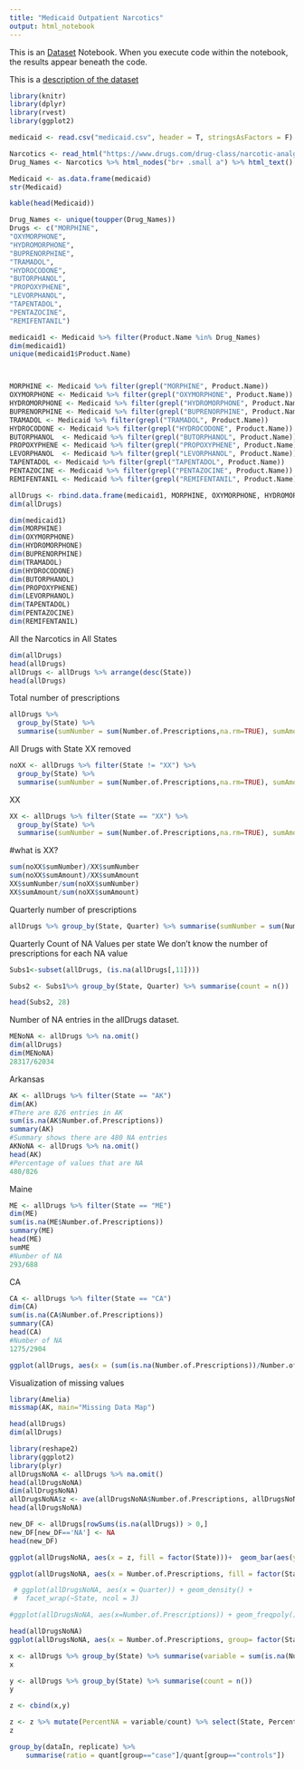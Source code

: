 ```yaml
---
title: "Medicaid Outpatient Narcotics"
output: html_notebook
---
```


This is an [Dataset](https://data.medicaid.gov/State-Drug-Utilization/State-Drug-Utilization-Data-2016/3v6v-qk5s) Notebook. When you execute code within the notebook, the results appear beneath the code. 

This is a [description of the dataset](file:///C:/Users/Chris%20Iyer/Downloads/Drug_Utilization_Data_Descriptions.pdf)

```r
library(knitr)
library(dplyr)
library(rvest)
library(ggplot2)
```

```r
medicaid <- read.csv("medicaid.csv", header = T, stringsAsFactors = F)
```





```r
Narcotics <- read_html("https://www.drugs.com/drug-class/narcotic-analgesics.html")
Drug_Names <- Narcotics %>% html_nodes("br+ .small a") %>% html_text()

```


```r
Medicaid <- as.data.frame(medicaid)
str(Medicaid)

kable(head(Medicaid))

```

```r

Drug_Names <- unique(toupper(Drug_Names))
Drugs <- c("MORPHINE",
"OXYMORPHONE", 
"HYDROMORPHONE", 
"BUPRENORPHINE", 
"TRAMADOL", 
"HYDROCODONE", 
"BUTORPHANOL",  
"PROPOXYPHENE", 
"LEVORPHANOL",
"TAPENTADOL",
"PENTAZOCINE",  
"REMIFENTANIL")

medicaid1 <- Medicaid %>% filter(Product.Name %in% Drug_Names)
dim(medicaid1)
unique(medicaid1$Product.Name)




```

```r
MORPHINE <- Medicaid %>% filter(grepl("MORPHINE", Product.Name))
OXYMORPHONE <- Medicaid %>% filter(grepl("OXYMORPHONE", Product.Name))
HYDROMORPHONE <- Medicaid %>% filter(grepl("HYDROMORPHONE", Product.Name))
BUPRENORPHINE <- Medicaid %>% filter(grepl("BUPRENORPHINE", Product.Name))
TRAMADOL <- Medicaid %>% filter(grepl("TRAMADOL", Product.Name))
HYDROCODONE <- Medicaid %>% filter(grepl("HYDROCODONE", Product.Name))
BUTORPHANOL  <- Medicaid %>% filter(grepl("BUTORPHANOL", Product.Name))
PROPOXYPHENE <- Medicaid %>% filter(grepl("PROPOXYPHENE", Product.Name))
LEVORPHANOL  <- Medicaid %>% filter(grepl("LEVORPHANOL", Product.Name)) 
TAPENTADOL <- Medicaid %>% filter(grepl("TAPENTADOL", Product.Name))
PENTAZOCINE <- Medicaid %>% filter(grepl("PENTAZOCINE", Product.Name))
REMIFENTANIL <- Medicaid %>% filter(grepl("REMIFENTANIL", Product.Name))
``` 

```r
allDrugs <- rbind.data.frame(medicaid1, MORPHINE, OXYMORPHONE, HYDROMORPHONE, BUPRENORPHINE, TRAMADOL, HYDROCODONE, BUTORPHANOL, PROPOXYPHENE, LEVORPHANOL, TAPENTADOL, PENTAZOCINE, REMIFENTANIL )
dim(allDrugs)
```

```r
dim(medicaid1)
dim(MORPHINE)
dim(OXYMORPHONE)
dim(HYDROMORPHONE)
dim(BUPRENORPHINE)
dim(TRAMADOL)
dim(HYDROCODONE)
dim(BUTORPHANOL)
dim(PROPOXYPHENE)
dim(LEVORPHANOL)
dim(TAPENTADOL)
dim(PENTAZOCINE)
dim(REMIFENTANIL)
```

All the Narcotics in All States

```r
dim(allDrugs)
head(allDrugs)
allDrugs <- allDrugs %>% arrange(desc(State))
head(allDrugs)

```
Total number of prescriptions

```r
allDrugs %>% 
  group_by(State) %>% 
  summarise(sumNumber = sum(Number.of.Prescriptions,na.rm=TRUE), sumAmount = sum(Medicaid.Amount.Reimbursed,na.rm=TRUE))
```

All Drugs with State XX removed

```r
noXX <- allDrugs %>% filter(State != "XX") %>% 
  group_by(State) %>% 
  summarise(sumNumber = sum(Number.of.Prescriptions,na.rm=TRUE), sumAmount = sum(Medicaid.Amount.Reimbursed,na.rm=TRUE))

```

XX

```r
XX <- allDrugs %>% filter(State == "XX") %>% 
  group_by(State) %>% 
  summarise(sumNumber = sum(Number.of.Prescriptions,na.rm=TRUE), sumAmount = sum(Medicaid.Amount.Reimbursed,na.rm=TRUE))
```


#what is XX?

```r
sum(noXX$sumNumber)/XX$sumNumber
sum(noXX$sumAmount)/XX$sumAmount
XX$sumNumber/sum(noXX$sumNumber)
XX$sumAmount/sum(noXX$sumAmount)
```

Quarterly number of prescriptions

```r
allDrugs %>% group_by(State, Quarter) %>% summarise(sumNumber = sum(Number.of.Prescriptions,na.rm=TRUE))
```

Quarterly Count of NA Values per state
We don't know the number of prescriptions for each NA value

```r
Subs1<-subset(allDrugs, (is.na(allDrugs[,11]))) 

Subs2 <- Subs1%>% group_by(State, Quarter) %>% summarise(count = n())

head(Subs2, 28)
```

Number of NA entries in the allDrugs dataset.

```r
MENoNA <- allDrugs %>% na.omit() 
dim(allDrugs)
dim(MENoNA)
28317/62034
```



Arkansas

```r

AK <- allDrugs %>% filter(State == "AK") 
dim(AK)
#There are 826 entries in AK
sum(is.na(AK$Number.of.Prescriptions))
summary(AK)
#Summary shows there are 480 NA entries
AKNoNA <- allDrugs %>% na.omit()  
head(AK)
#Percentage of values that are NA
480/826
```

Maine

```r
ME <- allDrugs %>% filter(State == "ME") 
dim(ME)
sum(is.na(ME$Number.of.Prescriptions))
summary(ME)
head(ME)
sumME
#Number of NA
293/688
```

CA

```r
CA <- allDrugs %>% filter(State == "CA") 
dim(CA)
sum(is.na(CA$Number.of.Prescriptions))
summary(CA)
head(CA)
#Number of NA
1275/2904
```


```r
ggplot(allDrugs, aes(x = (sum(is.na(Number.of.Prescriptions))/Number.of.Prescriptions), group = factor(State))) + geom_bar() + facet_wrap(~State, ncol = 3)
```


Visualization of missing values

```r
library(Amelia)
missmap(AK, main="Missing Data Map")
```

```r
head(allDrugs)
dim(allDrugs)
```




```r
library(reshape2)
library(ggplot2)
library(plyr)
allDrugsNoNA <- allDrugs %>% na.omit()
head(allDrugsNoNA)
dim(allDrugsNoNA)
allDrugsNoNA$z <- ave(allDrugsNoNA$Number.of.Prescriptions, allDrugsNoNA$State, FUN=scale)
head(allDrugsNoNA)

new_DF <- allDrugs[rowSums(is.na(allDrugs)) > 0,]
new_DF[new_DF=='NA'] <- NA
head(new_DF)


```




```r
ggplot(allDrugsNoNA, aes(x = z, fill = factor(State)))+  geom_bar(aes(y=..density..), position='stack', binwidth = 50) + ylab("Percentage") + facet_wrap(~ State, ncol = 3) + theme_bw() 

```


```r

ggplot(allDrugsNoNA, aes(x = Number.of.Prescriptions, fill = factor(State))) + geom_histogram(binwidth = 150) + facet_wrap(~ State, ncol = 3) +  theme_bw() 

 # ggplot(allDrugsNoNA, aes(x = Quarter)) + geom_density() + 
 #  facet_wrap(~State, ncol = 3)

#ggplot(allDrugsNoNA, aes(x=Number.of.Prescriptions)) + geom_freqpoly() + facet_wrap(~State)


```



```r
head(allDrugsNoNA)
ggplot(allDrugsNoNA, aes(x = Number.of.Prescriptions, group= factor(State))) + geom_histogram() + facet_wrap(~ State, ncol = 3) + theme_bw() +scale_x_continuous(c(0, 1000))
```

```r
x <- allDrugs %>% group_by(State) %>% summarise(variable = sum(is.na(Number.of.Prescriptions))/prod(dim(Number.of.Prescriptions))) %>% rename(state = State)
x

y <- allDrugs %>% group_by(State) %>% summarise(count = n())
y

z <- cbind(x,y)

z <- z %>% mutate(PercentNA = variable/count) %>% select(State, PercentNA)
z

```




```r
group_by(dataIn, replicate) %>% 
    summarise(ratio = quant[group=="case"]/quant[group=="controls"])
```

